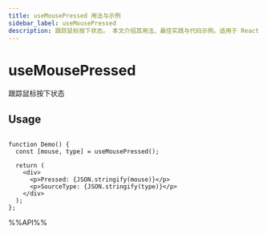 ```yaml
---
title: useMousePressed 用法与示例
sidebar_label: useMousePressed
description: 跟踪鼠标按下状态。 本文介绍其用法、最佳实践与代码示例。适用于 React 开发中需要处理副作用的场景。
---
```

# useMousePressed

跟踪鼠标按下状态

## Usage

```tsx live

function Demo() {
  const [mouse, type] = useMousePressed();

  return (
    <div>
      <p>Pressed: {JSON.stringify(mouse)}</p>
      <p>SourceType: {JSON.stringify(type)}</p>
    </div>
  );
};

```

%%API%%